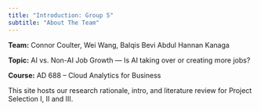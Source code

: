 ```yaml
---
title: "Introduction: Group 5"
subtitle: "About The Team"
---
```


**Team:** Connor Coulter, Wei Wang, Balqis Bevi Abdul Hannan Kanaga

**Topic:** AI vs. Non-AI Job Growth — Is AI taking over or creating more jobs?


**Course:** AD 688 – Cloud Analytics for Business


This site hosts our research rationale, intro, and literature review for Project Selection I, II and III.
